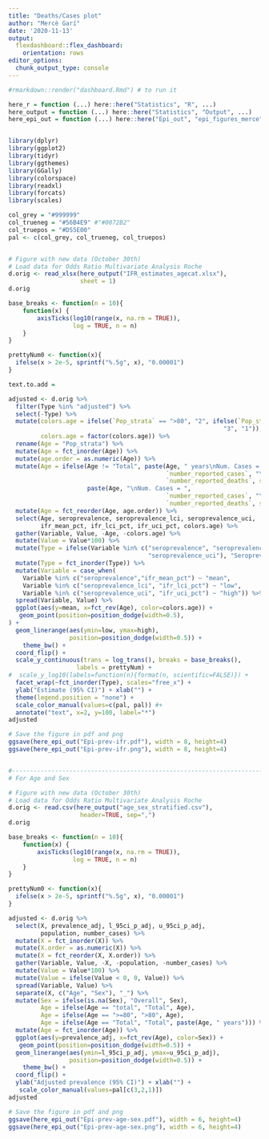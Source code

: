 ```yaml
---
title: "Deaths/Cases plot"
author: "Mercè Garí"
date: '2020-11-13'
output:
  flexdashboard::flex_dashboard:
    orientation: rows
editor_options: 
  chunk_output_type: console
---
```


```r
#rmarkdown::render("dashboard.Rmd") # to run it

here_r = function (...) here::here("Statistics", "R", ...)
here_output = function (...) here::here("Statistics", "Output", ...)
here_epi_out = function (...) here::here("Epi_out", "epi_figures_merce", ...)


library(dplyr)
library(ggplot2)
library(tidyr)
library(ggthemes)
library(GGally)
library(colorspace)
library(readxl)
library(forcats)
library(scales)

col_grey = "#999999"
col_trueneg = "#56B4E9" #"#0072B2"
col_truepos = "#D55E00"
pal <- c(col_grey, col_trueneg, col_truepos)


# Figure with new data (October 30th)
# Load data for Odds Ratio Multivariate Analysis Roche
d.orig <- read_xlsx(here_output("IFR_estimates_agecat.xlsx"),
                    sheet = 1)
d.orig

base_breaks <- function(n = 10){
    function(x) {
        axisTicks(log10(range(x, na.rm = TRUE)), 
                  log = TRUE, n = n)
    }
}

prettyNum0 <- function(x){
  ifelse(x > 2e-5, sprintf("%.5g", x), "0.00001")
}

text.to.add =

adjusted <- d.orig %>%
  filter(Type %in% "adjusted") %>%
  select(-Type) %>%
  mutate(colors.age = ifelse(`Pop_strata` == ">80", "2", ifelse(`Pop_strata` == "Total",
                                                            "3", "1")),
         colors.age = factor(colors.age)) %>%
  rename(Age = "Pop_strata") %>%
  mutate(Age = fct_inorder(Age)) %>%
  mutate(age.order = as.numeric(Age)) %>%
  mutate(Age = ifelse(Age != "Total", paste(Age, " years\nNum. Cases = ",
                                            `number_reported_cases`, "\nNum. Deaths = ",
                                            `number_reported_deaths`, sep=""),
                      paste(Age, "\nNum. Cases = ",
                                            `number_reported_cases`, "\nNum. Deaths = ",
                                            `number_reported_deaths`, sep=""))) %>%
  mutate(Age = fct_reorder(Age, age.order)) %>%  
  select(Age, seroprevalence, seroprevalence_lci, seroprevalence_uci,
         ifr_mean_pct, ifr_lci_pct, ifr_uci_pct, colors.age) %>%
  gather(Variable, Value, -Age, -colors.age) %>%
  mutate(Value = Value*100) %>%
  mutate(Type = ifelse(Variable %in% c("seroprevalence", "seroprevalence_lci",
                                       "seroprevalence_uci"), "Seroprevalence", "Infection Fatality Rate")) %>%
  mutate(Type = fct_inorder(Type)) %>%
  mutate(Variable = case_when(
    Variable %in% c("seroprevalence","ifr_mean_pct") ~ "mean",
    Variable %in% c("seroprevalence_lci", "ifr_lci_pct") ~ "low",
    Variable %in% c("seroprevalence_uci", "ifr_uci_pct") ~ "high")) %>%
  spread(Variable, Value) %>%
  ggplot(aes(y=mean, x=fct_rev(Age), color=colors.age)) +
   geom_point(position=position_dodge(width=0.5),
) +
  geom_linerange(aes(ymin=low, ymax=high), 
                 position=position_dodge(width=0.5)) +
    theme_bw() +
  coord_flip() +
  scale_y_continuous(trans = log_trans(), breaks = base_breaks(),
                   labels = prettyNum) + 
#  scale_y_log10(labels=function(n){format(n, scientific=FALSE)}) +
  facet_wrap(~fct_inorder(Type), scales="free_x") +
  ylab("Estimate (95% CI)") + xlab("") +
  theme(legend.position = "none") +
  scale_color_manual(values=c(pal, pal)) #+
  annotate("text", x=2, y=100, label="*")
adjusted

# Save the figure in pdf and png
ggsave(here_epi_out("Epi-prev-ifr.pdf"), width = 8, height=4)
ggsave(here_epi_out("Epi-prev-ifr.png"), width = 8, height=4)


#------------------------------------------------------------------------
# For Age and Sex

# Figure with new data (October 30th)
# Load data for Odds Ratio Multivariate Analysis Roche
d.orig <- read.csv(here_output("age_sex_stratified.csv"),
                    header=TRUE, sep=",")
d.orig

base_breaks <- function(n = 10){
    function(x) {
        axisTicks(log10(range(x, na.rm = TRUE)), 
                  log = TRUE, n = n)
    }
}

prettyNum0 <- function(x){
  ifelse(x > 2e-5, sprintf("%.5g", x), "0.00001")
}

adjusted <- d.orig %>%
  select(X, prevalence_adj, l_95ci_p_adj, u_95ci_p_adj, 
         population, number_cases) %>%
  mutate(X = fct_inorder(X)) %>%
  mutate(X.order = as.numeric(X)) %>%
  mutate(X = fct_reorder(X, X.order)) %>%  
  gather(Variable, Value, -X, -population, -number_cases) %>%
  mutate(Value = Value*100) %>%
  mutate(Value = ifelse(Value < 0, 0, Value)) %>%
  spread(Variable, Value) %>%
  separate(X, c("Age", "Sex"), "_") %>%
  mutate(Sex = ifelse(is.na(Sex), "Overall", Sex),
         Age = ifelse(Age == "total", "Total", Age),
         Age = ifelse(Age == ">=80", ">80", Age),
         Age = ifelse(Age == "Total", "Total", paste(Age, " years"))) %>%
  mutate(Age = fct_inorder(Age)) %>%
  ggplot(aes(y=prevalence_adj, x=fct_rev(Age), color=Sex)) +
   geom_point(position=position_dodge(width=0.5)) +
  geom_linerange(aes(ymin=l_95ci_p_adj, ymax=u_95ci_p_adj), 
                 position=position_dodge(width=0.5)) +
    theme_bw() +
  coord_flip() +
  ylab("Adjusted prevalence (95% CI)") + xlab("") +
   scale_color_manual(values=pal[c(3,2,1)])
adjusted

# Save the figure in pdf and png
ggsave(here_epi_out("Epi-prev-age-sex.pdf"), width = 6, height=4)
ggsave(here_epi_out("Epi-prev-age-sex.png"), width = 6, height=4)

```



